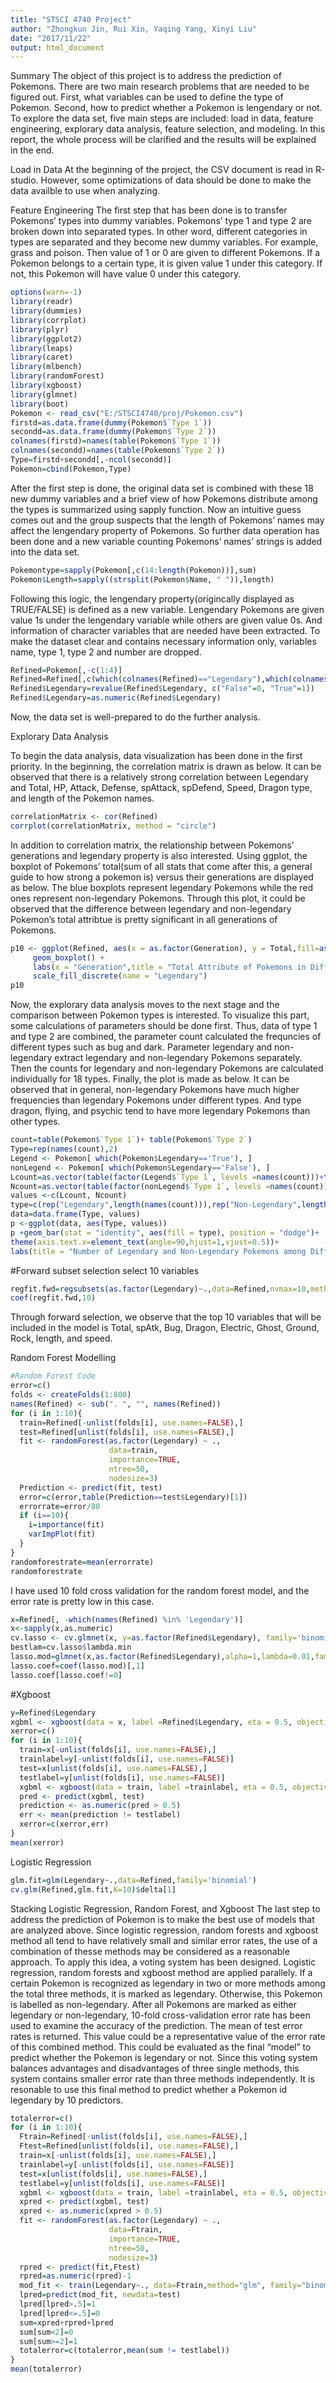 ---
title: "STSCI 4740 Project"
author: "Zhongkun Jin, Rui Xin, Yaqing Yang, Xinyi Liu"
date: "2017/11/22"
output: html_document
---

Summary
  The object of this project is to address the prediction of Pokemons. There are two main research problems that are needed to be figured out. First, what variables can be used to define the type of Pokemon. Second, how to predict whether a Pokemon is lengendary or not. To explore the data set, five main steps are included: load in data, feature engineering, explorary data analysis, feature selection, and modeling. In this report, the whole process will be clarified and the results will be explained in the end.

Load in Data
  At the beginning of the project, the CSV document is read in R-studio. However, some optimizations of data should be done to make the data availble to use when analyzing.

Feature Engineering
  The first step that has been done is to transfer Pokemons' types into dummy variables. Pokemons' type 1 and type 2 are broken down into separated types. In other word, different categories in types are separated and they become new dummy variables. For example, grass and poison. Then value of 1 or 0 are given to different Pokemons. If a Pokemon belongs to a certain type, it is given value 1 under this category. If not, this Pokemon will have value 0 under this category. 
   
```{r}
options(warn=-1)
library(readr)
library(dummies)
library(corrplot)
library(plyr)
library(ggplot2)
library(leaps)
library(caret)
library(mlbench)
library(randomForest)
library(xgboost)
library(glmnet)
library(boot)
Pokemon <- read_csv("E:/STSCI4740/proj/Pokemon.csv")
firstd=as.data.frame(dummy(Pokemon$`Type 1`))
secondd=as.data.frame(dummy(Pokemon$`Type 2`))
colnames(firstd)=names(table(Pokemon$`Type 1`))
colnames(secondd)=names(table(Pokemon$`Type 2`))
Type=firstd+secondd[,-ncol(secondd)]
Pokemon=cbind(Pokemon,Type)
```
  After the first step is done, the original data set is combined with these 18 new dummy variables and a brief view of how Pokemons distribute among the types is summarized using sapply function. Now an intuitive guess comes out and the group suspects that the length of Pokemons' names may affect the lengendary property of Pokemons. So further data operation has been done and a new variable counting Pokemons' names' strings is added into the data set.

```{r}
Pokemontype=sapply(Pokemon[,c(14:length(Pokemon))],sum)
Pokemon$Length=sapply((strsplit(Pokemon$Name, " ")),length)
```
  Following this logic, the lengendary property(origincally displayed as TRUE/FALSE) is defined as a new variable. Lengendary Pokemons are given value 1s under the lengendary variable while others are given value 0s. And information of character variables that are needed have been extracted. To make the dataset clear and contains necessary information only, variables name, type 1, type 2 and number are dropped. 

```{r}
Refined=Pokemon[,-c(1:4)]
Refined=Refined[,c(which(colnames(Refined)=="Legendary"),which(colnames(Refined)!="Legendary"))]
Refined$Legendary=revalue(Refined$Legendary, c("False"=0, "True"=1))
Refined$Legendary=as.numeric(Refined$Legendary)
```
  Now, the data set is well-prepared to do the further analysis.
  
  
Explorary Data Analysis

  To begin the data analysis, data visualization has been done in the first priority. In the beginning, the correlation matrix is drawn as below. It can be observed that there is a relatively strong correlation between Legendary and Total, HP, Attack, Defense, spAttack, spDefend, Speed, Dragon type, and length of the Pokemon names.

```{r}
correlationMatrix <- cor(Refined)
corrplot(correlationMatrix, method = "circle")
```

  In addition to correlation matrix, the relationship between Pokemons' generations and legendary property is also interested. Using ggplot, the boxplot of Pokemons' total(sum of all stats that come after this, a general guide to how strong a pokemon is) versus their generations are displayed as below. The blue boxplots represent legendary Pokemons while the red ones represent non-legendary Pokemons. Through this plot, it could be observed that the difference between legendary and non-legendary Pokemon's total attribtue is pretty significant in all generations of Pokemons.
```{r}

p10 <- ggplot(Refined, aes(x = as.factor(Generation), y = Total,fill=as.factor(Legendary))) +
     geom_boxplot() +
     labs(x = "Generation",title = "Total Attribute of Pokemons in Different Generation") +
     scale_fill_discrete(name = "Legendary")
p10
```

  Now, the explorary data analysis moves to the next stage and the comparison between Pokemon types is interested. To visualize this part, some calculations of parameters should be done first. Thus, data of type 1 and type 2 are combined, the parameter count calculated the frequncies of different types such as bug and dark. Parameter legendary and non-legendary extract legendary and non-legendary Pokemons separately. Then the counts for legendary and non-legendary Pokemons are calculated individually for 18 types. Finally, the plot is made as below. It can be observed that in general, non-legendary Pokemons have much higher frequencies than legendary Pokemons under different types. And type dragon, flying, and psychic tend to have more legendary Pokemons than other types. 

```{r}
count=table(Pokemon$`Type 1`)+ table(Pokemon$`Type 2`)
Type=rep(names(count),2)
Legend <- Pokemon[ which(Pokemon$Legendary=='True'), ]
nonLegend <- Pokemon[ which(Pokemon$Legendary=='False'), ]
Lcount=as.vector(table(factor(Legend$`Type 1`, levels =names(count)))+table(factor(Legend$`Type 2`, levels =names(count))))
Ncount=as.vector(table(factor(nonLegend$`Type 1`, levels =names(count)))+table(factor(nonLegend$`Type 2`, levels =names(count))))
values <-c(Lcount, Ncount)
type=c(rep("Legendary",length(names(count))),rep("Non-Legendary",length(names(count))))
data=data.frame(Type, values)
p <-ggplot(data, aes(Type, values))
p +geom_bar(stat = "identity", aes(fill = type), position = "dodge")+
theme(axis.text.x=element_text(angle=90,hjust=1,vjust=0.5))+
labs(title = "Number of Legendary and Non-Legendary Pokemons among Different Types")

```
#Forward subset selection
select 10 variables
```{r}
regfit.fwd=regsubsets(as.factor(Legendary)~.,data=Refined,nvmax=10,method="forward")
coef(regfit.fwd,10)
```
Through forward selection, we observe that the top 10 variables that will be included in the model is Total, spAtk, Bug, Dragon, Electric, Ghost, Ground, Rock, length, and speed.

Random Forest Modelling
```{r}
#Random Forest Code
error=c()
folds <- createFolds(1:800)
names(Refined) <- sub(". ", "", names(Refined))
for (i in 1:10){
  train=Refined[-unlist(folds[i], use.names=FALSE),]
  test=Refined[unlist(folds[i], use.names=FALSE),]
  fit <- randomForest(as.factor(Legendary) ~ .,
                      data=train, 
                      importance=TRUE, 
                      ntree=50,
                      nodesize=3)
  Prediction <- predict(fit, test)
  error=c(error,table(Prediction==test$Legendary)[1])
  errorrate=error/80
  if (i==10){
    i=importance(fit)
    varImpPlot(fit)
  }
}
randomforestrate=mean(errorrate)
randomforestrate
```
I have used 10 fold cross validation for the random forest model, and the error rate is pretty low in this case. 

```{r}
x=Refined[, -which(names(Refined) %in% 'Legendary')]
x<-sapply(x,as.numeric)
cv.lasso <- cv.glmnet(x, y=as.factor(Refined$Legendary), family='binomial', alpha=1, standardize=TRUE, type.measure='auc')
bestlam=cv.lasso$lambda.min
lasso.mod=glmnet(x,as.factor(Refined$Legendary),alpha=1,lambda=0.01,family='binomial',standardize=TRUE)
lasso.coef=coef(lasso.mod)[,1]
lasso.coef[lasso.coef!=0]
```

#Xgboost
```{r}
y=Refined$Legendary
xgbml <- xgboost(data = x, label =Refined$Legendary, eta = 0.5, objective = "binary:logistic",nrounds=2)
xerror=c()
for (i in 1:10){
  train=x[-unlist(folds[i], use.names=FALSE),]
  trainlabel=y[-unlist(folds[i], use.names=FALSE)]
  test=x[unlist(folds[i], use.names=FALSE),]
  testlabel=y[unlist(folds[i], use.names=FALSE)]
  xgbml <- xgboost(data = train, label =trainlabel, eta = 0.5, objective = "binary:logistic",nrounds=2)
  pred <- predict(xgbml, test)
  prediction <- as.numeric(pred > 0.5)
  err <- mean(prediction != testlabel)
  xerror=c(xerror,err)
}
mean(xerror)
```
Logistic Regression
```{r}
glm.fit=glm(Legendary~.,data=Refined,family='binomial')
cv.glm(Refined,glm.fit,K=10)$delta[1]
```

Stacking Logistic Regression, Random Forest, and Xgboost
  The last step to address the prediction of Pokemon is to make the best use of models that are analyzed above. Since logistic regression, random forests and xgboost method all tend to have relatively small and similar error rates, the use of a combination of thesse methods may be considered as a reasonable approach. 
  To apply this idea, a voting system has been designed. Logistic regression, random forests and xgboost method are applied parallely. If a certain Pokemon is recognized as legendary in two or more methods among the total three methods, it is marked as legendary. Otherwise, this Pokemon is labelled as non-legendary. 
  After all Pokemons are marked as either legendary or non-legendary, 10-fold cross-validation error rate has been used to examine the accuracy of the prediction. The mean of test error rates is returned. This value could be a representative value of the error rate of this combined method. 
  This could be evaluated as the final "model" to predict whether the Pokemon is legendary or not. Since this voting system balances advantages and disadvantages of three single methods, this system contains smaller error rate than three methods independently. It is resonable to use this final method to predict whether a Pokemon id legendary by 10 predictors. 
```{r}
totalerror=c()
for (i in 1:10){
  Ftrain=Refined[-unlist(folds[i], use.names=FALSE),]
  Ftest=Refined[unlist(folds[i], use.names=FALSE),]
  train=x[-unlist(folds[i], use.names=FALSE),]
  trainlabel=y[-unlist(folds[i], use.names=FALSE)]
  test=x[unlist(folds[i], use.names=FALSE),]
  testlabel=y[unlist(folds[i], use.names=FALSE)]
  xgbml <- xgboost(data = train, label =trainlabel, eta = 0.5, objective = "binary:logistic",nrounds=2)
  xpred <- predict(xgbml, test)
  xpred <- as.numeric(xpred > 0.5)
  fit <- randomForest(as.factor(Legendary) ~ .,
                      data=Ftrain, 
                      importance=TRUE, 
                      ntree=50,
                      nodesize=3)  
  rpred <- predict(fit,Ftest)
  rpred=as.numeric(rpred)-1
  mod_fit <- train(Legendary~., data=Ftrain,method="glm", family="binomial")
  lpred=predict(mod_fit, newdata=test)
  lpred[lpred>.5]=1
  lpred[lpred<=.5]=0
  sum=xpred+rpred+lpred
  sum[sum<2]=0
  sum[sum>=2]=1
  totalerror=c(totalerror,mean(sum != testlabel))
}
mean(totalerror)
```

